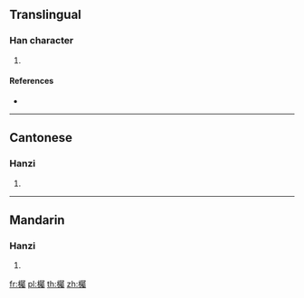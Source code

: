==Translingual==

===Han character===
{{Han char|rn=75|rad=木|as=21|sn=25|four=47927|canj=DSEI|ids=⿰木屬}}

# {{defn|Han|sort=木21}}

====References====
* {{Han ref|kx=0564.140|dkj=15968|dj=0953.180|hdz=21326.130|uh=6B18|ud=27416|bh=F8F1|bd=63729}}

----

==Cantonese==

===Hanzi===
{{yue-hanzi|jyut=[[zuk1]]|y=juk1}}

# {{defn|lang=yue|sort=木21}}

----

==Mandarin==

===Hanzi===
{{cmn-hanzi|pin=[[zhú]] ([[zhu2]])|wg=chu<sup>2</sup>}}

# {{defn|lang=cmn|sort=木21}}

[[fr:欘]]
[[pl:欘]]
[[th:欘]]
[[zh:欘]]